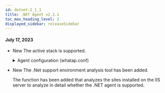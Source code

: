 ```yaml
---
id: dotnet-2_1_1
title: .NET Agent v2.1.1
toc_max_heading_level: 2
displayed_sidebar: releaseSidebar
---
```


#### July 17, 2023

- <Status>New</Status> The active stack is supported.

  <details>
  <summary>Agent configuration (whatap.conf)</summary>

  **active_stack_enabled** <span class='type'>Boolean</span>

  Default `true`

  Enable the active stack tracing. The tracing data includes the **_top stack_**, **_unique stack_**, and **_active stack_** in **_Analysis_** > **_Stack_**.

  </details>

- <Status>New</Status> The .Net support environment analysis tool has been added.

  The function has been added that analyzes the sites installed on the IIS server to analyze in detail whether the .NET agent is supported.
